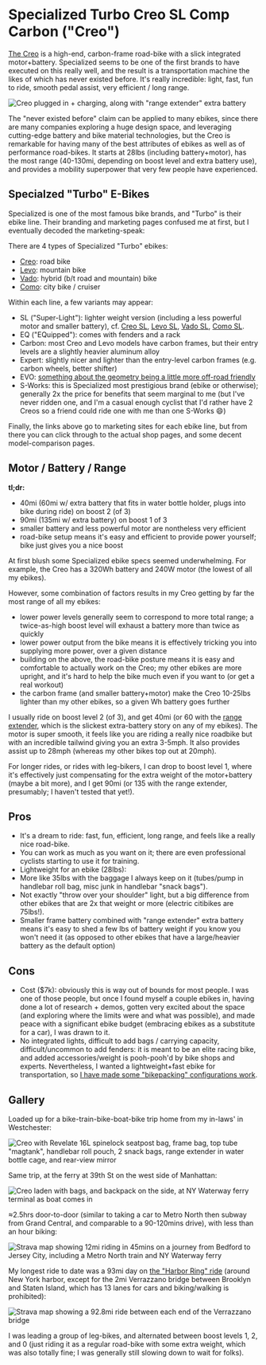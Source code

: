 # Specialized Turbo Creo SL Comp Carbon ("Creo")

[The Creo](https://www.specialized.com/us/en/turbo-creo-sl-comp-carbon/p/184435?color=300465-184435) is a high-end, carbon-frame road-bike with a slick integrated motor+battery. Specialized seems to be one of the first brands to have executed on this really well, and the result is a transportation machine the likes of which has never existed before. It's really incredible: light, fast, fun to ride, smooth pedal assist, very efficient / long range.

![Creo plugged in + charging, along with &quot;range extender&quot; extra battery](/renamed-imgs/creo-evan-apt.png)

The "never existed before" claim can be applied to many ebikes, since there are many companies exploring a huge design space, and leveraging cutting-edge battery and bike material technologies, but the Creo is remarkable for having many of the best attributes of ebikes as well as of performance road-bikes. It starts at 28lbs (including battery+motor), has the most range (40-130mi, depending on boost level and extra battery use), and provides a mobility superpower that very few people have experienced.

## Specialzed "Turbo" E-Bikes

Specialized is one of the most famous bike brands, and "Turbo" is their ebike line. Their branding and marketing pages confused me at first, but I eventually decoded the marketing-speak:

There are 4 types of Specialized "Turbo" ebikes:

* [Creo](https://www.specialized.com/turbo-creo): road bike
* [Levo](https://www.specialized.com/turbo-levo): mountain bike
* [Vado](https://www.specialized.com/turbo-vado): hybrid (b/t road and mountain) bike
* [Como](https://www.specialized.com/turbo-como): city bike / cruiser

Within each line, a few variants may appear:

* SL ("Super-Light"): lighter weight version (including a less powerful motor and smaller battery), cf. [Creo SL](https://www.specialized.com/turbo-creo-sl), [Levo SL](https://www.specialized.com/turbo-levo-sl), [Vado SL](https://www.specialized.com/turbo-vado-sl), [Como SL](https://www.specialized.com/turbo-como-sl).
* EQ ("EQuipped"): comes with fenders and a rack
* Carbon: most Creo and Levo models have carbon frames, but their entry levels are a slightly heavier aluminum alloy
* Expert: slightly nicer and lighter than the entry-level carbon frames (e.g. carbon wheels, better shifter)
* EVO: [something about the geometry being a little more off-road friendly](https://youtu.be/FikFAkl1iDU?t=6)
* S-Works: this is Specialized most prestigious brand (ebike or otherwise); generally 2x the price for benefits that seem marginal to me (but I've never ridden one, and I'm a casual enough cyclist that I'd rather have 2 Creos so a friend could ride one with me than one S-Works 😄)

Finally, the links above go to marketing sites for each ebike line, but from there you can click through to the actual shop pages, and some decent model-comparison pages.

## Motor / Battery / Range

**tl;dr:**

* 40mi (60mi w/ extra battery that fits in water bottle holder, plugs into bike during ride) on boost 2 (of 3)
* 90mi (135mi w/ extra battery) on boost 1 of 3
* smaller battery and less powerful motor are nontheless very efficient
* road-bike setup means it's easy and efficient to provide power yourself; bike just gives you a nice boost

At first blush some Specialized ebike specs seemed underwhelming. For example, the Creo has a 320Wh battery and 240W motor (the lowest of all my ebikes).

However, some combination of factors results in my Creo getting by far the most range of all my ebikes:

* lower power levels generally seem to correspond to more total range; a twice-as-high boost level will exhaust a battery more than twice as quickly
* lower power output from the bike means it is effectively tricking you into supplying more power, over a given distance
* building on the above, the road-bike posture means it is easy and comfortable to actually work on the Creo; my other ebikes are more upright, and it's hard to help the bike much even if you want to (or get a real workout)
* the carbon frame (and smaller battery+motor) make the Creo 10-25lbs lighter than my other ebikes, so a given Wh battery goes further

I usually ride on boost level 2 (of 3), and get 40mi (or 60 with the [range extender](https://www.specialized.com/us/en/sl-range-extender-battery/p/173733), which is the slickest extra-battery story on any of my ebikes). The motor is super smooth, it feels like you are riding a really nice roadbike but with an incredible tailwind giving you an extra 3-5mph. It also provides assist up to 28mph (whereas my other bikes top out at 20mph).

For longer rides, or rides with leg-bikers, I can drop to boost level 1, where it's effectively just compensating for the extra weight of the motor+battery (maybe a bit more), and I get 90mi (or 135 with the range extender, presumably; I haven't tested that yet!).

## Pros

* It's a dream to ride: fast, fun, efficient, long range, and feels like a really nice road-bike.
* You can work as much as you want on it; there are even professional cyclists starting to use it for training.
* Lightweight for an ebike (28lbs):
* More like 35lbs with the baggage I always keep on it (tubes/pump in handlebar roll bag, misc junk in handlebar "snack bags").
* Not exactly "throw over your shoulder" light, but a big difference from other ebikes that are 2x that weight or more (electric citibikes are 75lbs!).
* Smaller frame battery combined with "range extender" extra battery means it's easy to shed a few lbs of battery weight if you know you won't need it (as opposed to other ebikes that have a large/heavier battery as the default option)

## Cons

* Cost ($7k): obviously this is way out of bounds for most people. I was one of those people, but once I found myself a couple ebikes in, having done a lot of research + demos, gotten very excited about the space (and exploring where the limits were and what was possible), and made peace with a significant ebike budget (embracing ebikes as a substitute for a car), I was drawn to it.
* No integrated lights, difficult to add bags / carrying capacity, difficult/uncommon to add fenders: it is meant to be an elite racing bike, and added accessories/weight is pooh-pooh'd by bike shops and experts. Nevertheless, I wanted a lightweight+fast ebike for transportation, so [I have made some "bikepacking" configurations work](bikes.md#creo-gallery).

## Gallery

Loaded up for a bike-train-bike-boat-bike trip home from my in-laws' in Westchester:

![Creo with Revelate 16L spinelock seatpost bag, frame bag, top tube &quot;magtank&quot;, handlebar roll pouch, 2 snack bags, range extender in water bottle cage, and rear-view mirror](/renamed-imgs/creo-roundtop-packed.png)

Same trip, at the ferry at 39th St on the west side of Manhattan:

![Creo laden with bags, and backpack on the side, at NY Waterway ferry terminal as boat comes in](/renamed-imgs/creo-39th-packed.png)

≈2.5hrs door-to-door (similar to taking a car to Metro North then subway from Grand Central, and comparable to a 90-120mins drive), with less than an hour biking:

![Strava map showing 12mi riding in 45mins on a journey from Bedford to Jersey City, including a Metro North train and NY Waterway ferry](/renamed-imgs/strava-roundtop-jc.png)

My longest ride to date was a 93mi day on [the "Harbor Ring" ride](https://harborring.org/) (around New York harbor, except for the 2mi Verrazzano bridge between Brooklyn and Staten Island, which has 13 lanes for cars and biking/walking is prohibited):

![Strava map showing a 92.8mi ride between each end of the Verrazzano bridge](/renamed-imgs/strava-harbor-ring-map.png)

I was leading a group of leg-bikes, and alternated between boost levels 1, 2, and 0 (just riding it as a regular road-bike with some extra weight, which was also totally fine; I was generally still slowing down to wait for folks).
